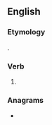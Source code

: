 ==English==

===Etymology===
{{suffix|en|ride|est}}.

===Verb===
{{head|en|verb form}}

# {{en-archaic second-person singular of|ride|lang=en}}

===Anagrams===
* {{anagrams|en|a=deirst|direst|disert|dister|driest|drites|redist|stride}}
